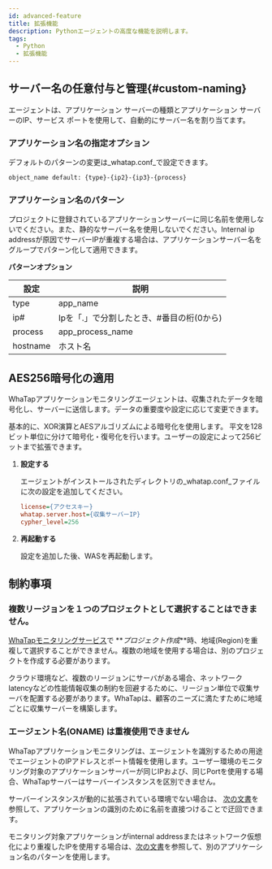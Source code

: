 ```yaml
---
id: advanced-feature
title: 拡張機能
description: Pythonエージェントの高度な機能を説明します。
tags:
  - Python
  - 拡張機能
---
```


## サーバー名の任意付与と管理{#custom-naming}

エージェントは、アプリケーション サーバーの種類とアプリケーション サーバーのIP、サービス ポートを使用して、自動的にサーバー名を割り当てます。

### アプリケーション名の指定オプション

デフォルトのパターンの変更は_whatap.conf_で設定できます。

```bash
object_name default: {type}-{ip2}-{ip3}-{process}
```

### アプリケーション名のパターン

プロジェクトに登録されているアプリケーションサーバーに同じ名前を使用しないでください。また、静的なサーバー名を使用しないでください。Internal ip addressが原因でサーバーIPが重複する場合は、アプリケーションサーバー名をグループでパターン化して適用できます。

**パターンオプション**

| 設定       | 説明                       |
| -------- | ------------------------ |
| type     | app_name                 |
| ip#      | Ipを「.」で分割したとき、#番目の桁(0から) |
| process  | app_process_name         |
| hostname | ホスト名                     |

## AES256暗号化の適用

WhaTapアプリケーションモニタリングエージェントは、収集されたデータを暗号化し、サーバーに送信します。データの重要度や設定に応じて変更できます。  

基本的に、XOR演算とAESアルゴリズムによる暗号化を使用します。 平文を128ビット単位に分けて暗号化・復号化を行います。ユーザーの設定によって256ビットまで拡張できます。

1.  **設定する**

    エージェントがインストールされたディレクトリの_whatap.conf_ファイルに次の設定を追加してください。

    ```ini title='whatap.conf'
    license={アクセスキー}
    whatap.server.host={収集サーバーIP}
    cypher_level=256
    ```

2.  **再起動する**

    設定を追加した後、WASを再起動します。

## 制約事項

### 複数リージョンを１つのプロジェクトとして選択することはできません。

[WhaTapモニタリングサービス](https://service.whatap.io)で **_プロジェクト作成_**時、地域(Region)を重複して選択することができません。複数の地域を使用する場合は、別のプロジェクトを作成する必要があります。

クラウド環境など、複数のリージョンにサーバがある場合、ネットワークlatencyなどの性能情報収集の制約を回避するために、リージョン単位で収集サーバを配置する必要があります。WhaTapは、顧客のニーズに満たすために地域ごとに収集サーバーを構築します。

### エージェント名(ONAME) は重複使用できません

WhaTapアプリケーションモニタリングは、エージェントを識別するための用途でエージェントのIPアドレスとポート情報を使用します。ユーザー環境のモニタリング対象のアプリケーションサーバーが同じIPおよび、同じPortを使用する場合、WhaTapサーバーはサーバーインスタンスを区別できません。

サーバーインスタンスが動的に拡張されている環境でない場合は、 [次の文書](#custom-naming)を参照して、アプリケーションの識別のために名前を直接つけることで迂回できます。

モニタリング対象アプリケーションがinternal addressまたはネットワーク仮想化により重複したIPを使用する場合は、[次の文書](#custom-naming)を参照して、別のアプリケーション名のパターンを使用します。
